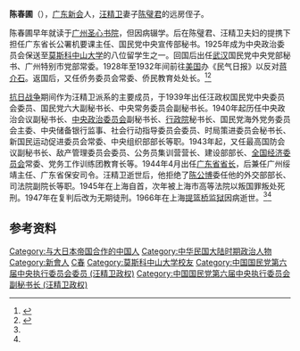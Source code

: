 '''陈春圃'''（{{bd|1900年|3月8日|1966年|3月19日|catIdx=Chen陈}}），[[广东|广东]][[新会|新会]]人，[[汪精卫|汪精卫]]妻子[[陈璧君|陈璧君]]的远房侄子。

陈春圃早年就读于[[广州圣心书院|广州圣心书院]]，但因病辍学。后在陈璧君、汪精卫夫妇的提携下担任广东省长公署机要课主任、国民党中央宣传部秘书。1925年成为中央政治委员会保送至[[莫斯科中山大学|莫斯科中山大学]]的八位留学生之一。回国后出任[[武汉|武汉]]国民党中央党部秘书、广州特别市党部常委。1928年至1932年间前往[[美国|美国]]办《民气日报》以反对[[蒋介石|蒋介石]]。返国后，又任侨务委员会常委、侨民教育处处长。<ref name="kmt">{{cite book|title=《中国国民党百年人物全书》|publisher=团结出版社|year=2005}}</ref><ref name="xh">{{cite web|url=http://www.jtlib.net/news/20091113/n86007340.html|title=新会名人：陈春圃|publisher=新会景堂图书馆|access-date=2010-11-26|archive-url=https://web.archive.org/web/20160305035530/http://www.jtlib.net/news/20091113/n86007340.html|archive-date=2016-03-05|dead-url=yes}}</ref>

[[抗日战争|抗日战争]]期间作为汪精卫派系的主要成员，于1939年出任汪政权国民党中央委员会委员、国民党六大副秘书长、中央常务委员会副秘书长。1940年起历任中央政治会议副秘书长、[[中央政治委员会_(汪精卫政权)|中央政治委员会]]副秘书长、[[行政院_(汪精卫政权)|行政院]]秘书长、国民党海外党务委员会主委、中央储备银行监事、社会行动指导委员会委员、时局策进委员会秘书长、新国民运动促进委员会常委、中央组织部部长等职。1943年起，又任最高国防会议副秘书长、敌产管理委员会委员、公务员集训营营长、建设部部长、[[全国经济委员会_(汪精卫政权)|全国经济委员会]]常委、党务工作训练团教育长等。1944年4月出任[[广东省省长|广东省省长]]，后兼任广州绥靖主任、广东省保安司令。汪精卫逝世后，他拒绝了[[陈公博|陈公博]]委任他的外交部部长、司法院副院长等职。1945年在上海自首，次年被上海市高等法院以叛国罪叛处死刑。1947年在复判后改为无期徒刑。1966年在上海[[提篮桥监狱|提篮桥监狱]]因病逝世。<ref name="kmt" /><ref name="xh" />

== 参考资料 ==
{{reflist}}
{{广东行政长官|伪}}
{{DEFAULTSORT:Chen陈}}
[[Category:与大日本帝国合作的中国人|Category:与大日本帝国合作的中国人]]
[[Category:中华民国大陆时期政治人物|Category:中华民国大陆时期政治人物]]
[[Category:新會人|Category:新會人]]
[[Category:陈姓|C春]]
[[Category:莫斯科中山大学校友|Category:莫斯科中山大学校友]]
[[Category:中国国民党第六届中央执行委员会委员_(汪精卫政权)|Category:中国国民党第六届中央执行委员会委员 (汪精卫政权)]]
[[Category:中国国民党第六届中央执行委员会副秘书长_(汪精卫政权)|Category:中国国民党第六届中央执行委员会副秘书长 (汪精卫政权)]]